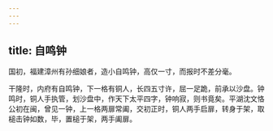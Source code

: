 ```yaml
---
---
---
```

title: 自鸣钟
---



国初，福建漳州有孙细娘者，造小自鸣钟，高仅一寸，而报时不差分毫。

干隆时，内府有自鸣钟，下一格有铜人，长四五寸许，屈一足跪，前承以沙盘。钟鸣时，铜人手执管，划沙盘中，作天下太平四字，钟响寂，则书竟矣。平湖沈文恪公初在闽，曾见一钟，上一格两扉常阖，交初正时，铜人两手启扉，转身于架，取槌击钟如数，毕，置槌于架，两手阖扉。
